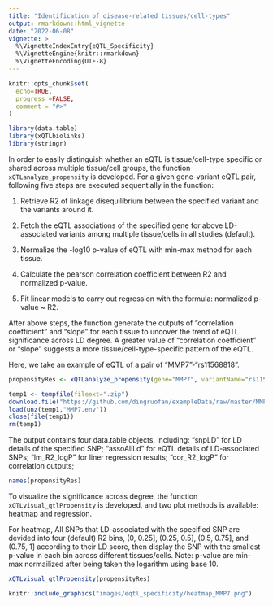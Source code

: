 ```yaml
---
title: "Identification of disease-related tissues/cell-types"
output: rmarkdown::html_vignette
date: "2022-06-08"
vignette: >
  %\VignetteIndexEntry{eQTL_Specificity}
  %\VignetteEngine{knitr::rmarkdown}
  %\VignetteEncoding{UTF-8}
---
```


```r
knitr::opts_chunk$set(
  echo=TRUE,
  progress =FALSE,
  comment = "#>"
)
```

```r
library(data.table)
library(xQTLbiolinks)
library(stringr)
```


In order to easily distinguish whether an eQTL is tissue/cell-type specific or shared across multiple tissue/cell groups, the function `xQTLanalyze_propensity` is developed. For a given gene-variant eQTL pair, following five steps are executed sequentially in the function: 

1. Retrieve R2 of linkage disequilibrium between the specified variant and the variants around it.

2. Fetch the eQTL associations of the specified gene for above LD-associated variants among multiple tissue/cells in all studies (default).

3. Normalize the -log10 p-value of eQTL with min-max method for each tissue.

4. Calculate the pearson correlation coefficient between R2 and normalized p-value.

5. Fit linear models to carry out regression with the formula: normalized p-value ~ R2.

After above steps, the function generate the outputs of "correlation coefficient" and "slope" for each tissue to uncover the trend of eQTL significance across LD degree. A greater value of "correlation coefficient" or "slope" suggests a more tissue/cell-type-specific pattern of the eQTL.

Here, we take an example of eQTL of a pair of "MMP7"-"rs11568818".
```r
propensityRes <- xQTLanalyze_propensity(gene="MMP7", variantName="rs11568818", study="")
```

```r
temp1 <- tempfile(fileext=".zip")
download.file("https://github.com/dingruofan/exampleData/raw/master/MMP7.zip", temp1)
load(unz(temp1,"MMP7.env"))
close(file(temp1))
rm(temp1)
```

The output contains four data.table objects, including: "snpLD" for LD details of the specified SNP; "assoAllLd" for eQTL details of LD-associated SNPs;  "lm_R2_logP" for liner regression results; "cor_R2_logP" for correlation outputs;
```r
names(propensityRes)
```

To visualize the significance across degree, the function `xQTLvisual_qtlPropensity` is developed, and two plot methods is available: heatmap and regression.

For heatmap, All SNPs that LD-associated with the specified SNP are devided into four (default) R2 bins, (0, 0.25], (0.25, 0.5], (0.5, 0.75], and (0.75, 1] according to their LD score, then display the SNP with the smallest p-value in each bin across different tissues/cells. Note: p-value are min-max normailized after being taken the logarithm using base 10.
```r
xQTLvisual_qtlPropensity(propensityRes)
```

```r
knitr::include_graphics("images/eqtl_specificity/heatmap_MMP7.png")
```


